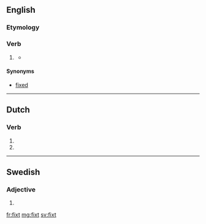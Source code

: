 ==English==

===Etymology===
{{suffix|fix|t}}

===Verb===
{{en-verb form}}

# {{context|obsolete|lang=en}} {{en-past of|fix}}
#* {{quote-magazine
 |date=
 |year=1919
 |month=Nov
 |first=
 |last=
 |author=George W. Perkins
 |coauthors=
 |title=The Workers' Fair Share
 |volume=XV
 |issue=5
 |page=221
 |magazine=The Rotarian
 |publisher=
 |issn=
 |url=http://books.google.com/books?id=vlgEAAAAMBAJ&pg=PA221&dq=fixt+-fixture+-fixtures&hl=en&sa=X&ei=vFlrUaL8Nabj4AOR6YCQDg&redir_esc=y#v=onepage&q=fixt%20-fixture%20-fixtures&f=false
 |passage=… to cover what we will call '''fixt''' charges, … 
}}

====Synonyms====
* [[fixed]]

----

==Dutch==

===Verb===
{{nl-verb-form}}

# {{nl-verb form of|p=23|n=sg|t=pres|m=ind|fixen}}
# {{nl-verb form of|n=pl|m=imp|fixen}}

----

==Swedish==

===Adjective===
{{head|sv|adjective form}}

# {{sv-adj-form-abs-indef-n|fix}}

[[fr:fixt]]
[[mg:fixt]]
[[sv:fixt]]